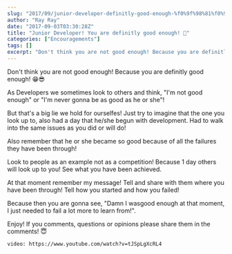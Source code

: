 ```yaml
---
slug: "2017/09/junior-developer-definitly-good-enough-%f0%9f%98%81%f0%9f%98%8e/"
author: "Ray Ray"
date: "2017-09-03T03:30:28Z"
title: "Junior Developer! You are definitly good enough! 🙏"
categories: ["Encouragements"]
tags: []
excerpt: "Don't think you are not good enough! Because you are definitly good enough! 😁😎As Developers we so..."
---
```


Don't think you are not good enough! Because you are definitly good enough! 😁😎

As Developers we sometimes look to others and think, "I'm not good enough" or "I'm never gonna be as good as he or she"!

But that's a big lie we hold for ourselfes!
Just try to imagine that the one you look up to, also had a day that he/she begun with development. Had to walk into the same issues as you did or will do!

Also remember that he or she became so good because of all the failures they have been through!

Look to people as an example not as a competition! Because 1 day others will look up to you! See what you have been achieved.

At that moment remember my message! Tell and share with them where you have been through! Tell how you started and how you failed!

Because then you are gonna see, "Damn I wasgood enough at that moment, I just needed to fail a lot more to learn from!".

Enjoy! If you comments, questions or opinions please share them in the comments! 😇

`video: https://www.youtube.com/watch?v=tJSpLgXcRL4`
